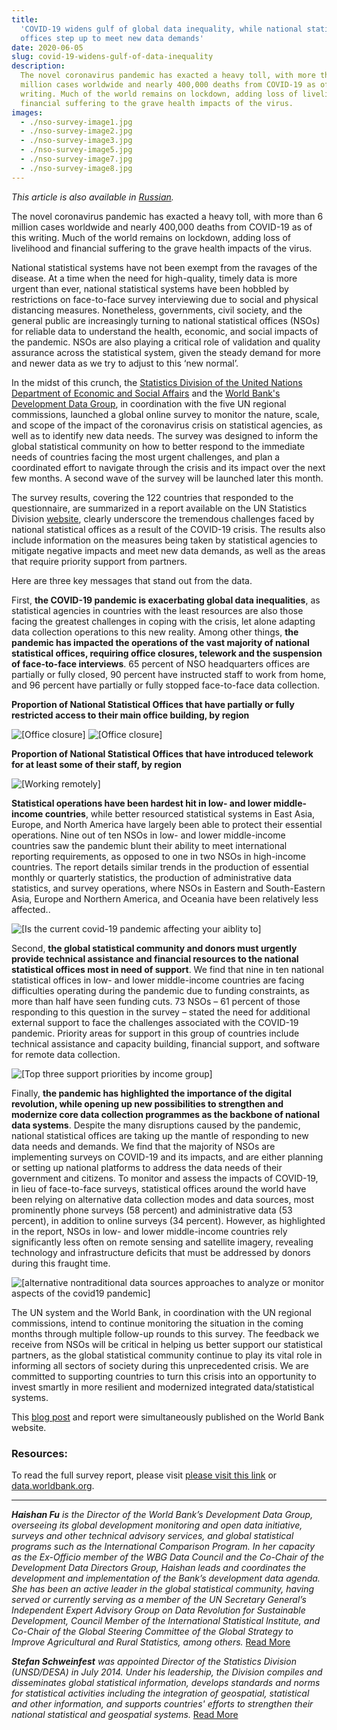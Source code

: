 ```yaml
---
title:
  'COVID-19 widens gulf of global data inequality, while national statistical
  offices step up to meet new data demands'
date: 2020-06-05
slug: covid-19-widens-gulf-of-data-inequality
description:
  The novel coronavirus pandemic has exacted a heavy toll, with more than 6
  million cases worldwide and nearly 400,000 deaths from COVID-19 as of this
  writing. Much of the world remains on lockdown, adding loss of livelihood and
  financial suffering to the grave health impacts of the virus.
images:
  - ./nso-survey-image1.jpg
  - ./nso-survey-image2.jpg
  - ./nso-survey-image3.jpg
  - ./nso-survey-image5.jpg
  - ./nso-survey-image7.jpg
  - ./nso-survey-image8.jpg
---
```



_This article is also available in [Russian](/covid19-nso-survey-RU.pdf)._

The novel coronavirus pandemic has exacted a heavy toll, with more than 6
million cases worldwide and nearly 400,000 deaths from COVID-19 as of this
writing. Much of the world remains on lockdown, adding loss of livelihood and
financial suffering to the grave health impacts of the virus.

National statistical systems have not been exempt from the ravages of the
disease. At a time when the need for high-quality, timely data is more urgent
than ever, national statistical systems have been hobbled by restrictions on
face-to-face survey interviewing due to social and physical distancing measures.
Nonetheless, governments, civil society, and the general public are increasingly
turning to national statistical offices (NSOs) for reliable data to understand
the health, economic, and social impacts of the pandemic. NSOs are also playing
a critical role of validation and quality assurance across the statistical
system, given the steady demand for more and newer data as we try to adjust to
this ‘new normal’.

In the midst of this crunch, the
[Statistics Division of the United Nations Department of Economic and Social Affairs](http://unstats.un.org/)
and the [World Bank's Development Data Group](http://data.worldbank.org/), in
coordination with the five UN regional commissions, launched a global online
survey to monitor the nature, scale, and scope of the impact of the coronavirus
crisis on statistical agencies, as well as to identify new data needs. The
survey was designed to inform the global statistical community on how to better
respond to the immediate needs of countries facing the most urgent challenges,
and plan a coordinated effort to navigate through the crisis and its impact over
the next few months. A second wave of the survey will be launched later this
month.

The survey results, covering the 122 countries that responded to the
questionnaire, are summarized in a report available on the UN Statistics
Division
[website](https://unstats.un.org/unsd/covid19-response/covid19-nso-survey-report.pdf),
clearly underscore the tremendous challenges faced by national statistical
offices as a result of the COVID-19 crisis. The results also include information
on the measures being taken by statistical agencies to mitigate negative impacts
and meet new data demands, as well as the areas that require priority support
from partners.

Here are three key messages that stand out from the data.

First, **the COVID-19 pandemic is exacerbating global data inequalities**, as
statistical agencies in countries with the least resources are also those facing
the greatest challenges in coping with the crisis, let alone adapting data
collection operations to this new reality. Among other things, **the pandemic
has impacted the operations of the vast majority of national statistical
offices, requiring office closures, telework and the suspension of face-to-face
interviews**. 65 percent of NSO headquarters offices are partially or fully
closed, 90 percent have instructed staff to work from home, and 96 percent have
partially or fully stopped face-to-face data collection.

**Proportion of National Statistical Offices that have partially or fully
restricted access to their main office building, by region**

<Box mb={3}>
  <Img
    fluid={props.images[0]}
    title="[Office closure]"
    alt="[Office closure]"
  />
</Box>

<Box mb={3}>
  <Img
    fluid={props.images[1]}
    title="[Office closure]"
    alt="[Office closure]"
  />
</Box>

**Proportion of National Statistical Offices that have introduced telework for
at least some of their staff, by region**

<Box mb={3}>
  <Img
    fluid={props.images[2]}
    title="[Working remotely]"
    alt="[Working remotely]"
  />
</Box>

**Statistical operations have been hardest hit in low- and lower middle-income
countries**, while better resourced statistical systems in East Asia, Europe,
and North America have largely been able to protect their essential operations.
Nine out of ten NSOs in low- and lower middle-income countries saw the pandemic
blunt their ability to meet international reporting requirements, as opposed to
one in two NSOs in high-income countries. The report details similar trends in
the production of essential monthly or quarterly statistics, the production of
administrative data statistics, and survey operations, where NSOs in Eastern and
South-Eastern Asia, Europe and Northern America, and Oceania have been
relatively less affected..

<Box mb={3}>
  <Img
    fluid={props.images[3]}
    title="[Is the current covid-19 pandemic affecting your aiblity to]"
    alt="[Is the current covid-19 pandemic affecting your aiblity to]"
  />
</Box>

Second, **the global statistical community and donors must urgently provide
technical assistance and financial resources to the national statistical offices
most in need of support**. We find that nine in ten national statistical offices
in low- and lower middle-income countries are facing difficulties operating
during the pandemic due to funding constraints, as more than half have seen
funding cuts. 73 NSOs – 61 percent of those responding to this question in the
survey – stated the need for additional external support to face the challenges
associated with the COVID-19 pandemic. Priority areas for support in this group
of countries include technical assistance and capacity building, financial
support, and software for remote data collection.

<Box mb={3}>
  <Img
    fluid={props.images[4]}
    title="[Top three support priorities by income group]"
    alt="[Top three support priorities by income group]"
  />
</Box>

Finally, **the pandemic has highlighted the importance of the digital
revolution, while opening up new possibilities to strengthen and modernize core
data collection programmes as the backbone of national data systems**. Despite
the many disruptions caused by the pandemic, national statistical offices are
taking up the mantle of responding to new data needs and demands. We find that
the majority of NSOs are implementing surveys on COVID-19 and its impacts, and
are either planning or setting up national platforms to address the data needs
of their government and citizens. To monitor and assess the impacts of COVID-19,
in lieu of face-to-face surveys, statistical offices around the world have been
relying on alternative data collection modes and data sources, most prominently
phone surveys (58 percent) and administrative data (53 percent), in addition to
online surveys (34 percent). However, as highlighted in the report, NSOs in low-
and lower middle-income countries rely significantly less often on remote
sensing and satellite imagery, revealing technology and infrastructure deficits
that must be addressed by donors during this fraught time.

<Box mb={3}>
  <Img
    fluid={props.images[5]}
    title="[alternative nontraditional data sources approaches to analyze or monitor aspects of the covid19 pandemic]"
    alt="[alternative nontraditional data sources approaches to analyze or monitor aspects of the covid19 pandemic]"
  />
</Box>

The UN system and the World Bank, in coordination with the UN regional
commissions, intend to continue monitoring the situation in the coming months
through multiple follow-up rounds to this survey. The feedback we receive from
NSOs will be critical in helping us better support our statistical partners, as
the global statistical community continue to play its vital role in informing
all sectors of society during this unprecedented crisis. We are committed to
supporting countries to turn this crisis into an opportunity to invest smartly
in more resilient and modernized integrated data/statistical systems.

This
[blog post](https://blogs.worldbank.org/opendata/covid-19-widens-gulf-global-data-inequality-while-national-statistical-offices-step-up)
and report were simultaneously published on the World Bank website.

### Resources:

To read the full survey report, please visit
[please visit this link](https://unstats.un.org/unsd/covid19-response/covid19-nso-survey-report.pdf)
or [data.worldbank.org](http://data.worldbank.org/).

---

_**Haishan Fu** is the Director of the World Bank’s Development Data Group,
overseeing its global development monitoring and open data initiative, surveys
and other technical advisory services, and global statistical programs such as
the International Comparison Program. In her capacity as the Ex-Officio member
of the WBG Data Council and the Co-Chair of the Development Data Directors
Group, Haishan leads and coordinates the development and implementation of the
Bank’s development data agenda. She has been an active leader in the global
statistical community, having served or currently serving as a member of the UN
Secretary General’s Independent Expert Advisory Group on Data Revolution for
Sustainable Development, Council Member of the International Statistical
Institute, and Co-Chair of the Global Steering Committee of the Global Strategy
to Improve Agricultural and Rural Statistics, among others._
[Read More](https://www.worldbank.org/en/about/people/h/haishan-fu)

_**Stefan Schweinfest** was appointed Director of the Statistics Division
(UNSD/DESA) in July 2014. Under his leadership, the Division compiles and
disseminates global statistical information, develops standards and norms for
statistical activities including the integration of geospatial, statistical and
other information, and supports countries' efforts to strengthen their national
statistical and geospatial systems._
[Read More](https://unstats.un.org/home/Stefan-Schweinfest.cshtml)
